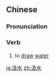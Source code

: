 ==Chinese==
{{zh-forms}}

===Pronunciation===
{{zh-pron
|m=jíshuǐ
|mn=khip-chúi/kip-chúi
|cat=v
}}

===Verb===
{{zh-verb}}

# to [[draw]] [[water]]

[[ja:汲水]]
[[zh:汲水]]